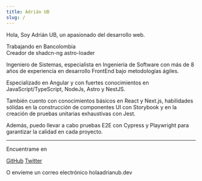 ```yaml
---
title: Adrián UB
slug: /
---
```


Hola, Soy Adrián UB, un apasionado del desarrollo web.

Trabajando en <LinkWithIcon href="https://www.bancolombia.com/personas" iconUrl="https://github.com/bancolombia.png">Bancolombia</LinkWithIcon> <br/>
Creador de <LinkWithIcon href="https://github.com/adrian-ub/shadcn-ng" iconUrl="https://ui.adrianub.dev/favicon.ico">shadcn-ng</LinkWithIcon> <LinkWithIcon href="https://github.com/adrian-ub/astro-loader" iconUrl="https://github.com/withastro.png">astro-loader</LinkWithIcon>

Ingeniero de Sistemas, especialista en Ingeniería de Software con más de 8 años de experiencia en desarrollo FrontEnd bajo metodologías ágiles.

Especializado en <LinkWithIcon href="https://angular.dev" iconUrl="https://github.com/angular.png">Angular</LinkWithIcon> y con fuertes conocimientos en JavaScript/TypeScript, <LinkWithIcon href="https://nodejs.org/" iconUrl="https://github.com/nodejs.png">NodeJs</LinkWithIcon>, <LinkWithIcon href="https://www.astro.build/" iconUrl="https://github.com/withastro.png">Astro</LinkWithIcon> y <LinkWithIcon href="https://nestjs.com/" iconUrl="https://github.com/nestjs.png">NestJS</LinkWithIcon>.

También cuento con conocimientos básicos en <LinkWithIcon href="https://react.dev/" iconUrl="https://github.com/reactjs.png">React</LinkWithIcon> y <LinkWithIcon href="https://nextjs.org/" iconUrl="https://assets.vercel.com/image/upload/v1662130559/nextjs/Icon_dark_background.png">Next.js</LinkWithIcon>, habilidades sólidas en la construcción de componentes UI con <LinkWithIcon href="https://storybook.js.org/" iconUrl="https://github.com/storybookjs.png">Storybook</LinkWithIcon> y en la creación de pruebas unitarias exhaustivas con <LinkWithIcon href="https://jestjs.io/" iconUrl="https://github.com/jestjs.png">Jest</LinkWithIcon>.

Además, puedo llevar a cabo pruebas E2E con <LinkWithIcon href="https://cypress.io/" iconUrl="https://github.com/cypress-io.png">Cypress</LinkWithIcon> y <LinkWithIcon href="https://playwright.dev/" iconUrl="https://github.com/playwrightmachine.png">Playwright</LinkWithIcon> para garantizar la calidad en cada proyecto.

<div flex-auto />

---

Encuentrame en

<p flex="~ gap-2 wrap" class="mt--2!">
  <a href="https://github.com/adrian-ub" target="_blank"><span op75 class="i-simple-icons-github" /> GitHub</a>
  <a href="https://www.twitter.com/AdrianUB" target="_blank"><span op75 class="i-ri-twitter-x-fill" /> Twitter</a>
</p>

O envíeme un correo electrónico <span class="font-mono">hola<span class="i-carbon-at" />adrianub.dev</span>
